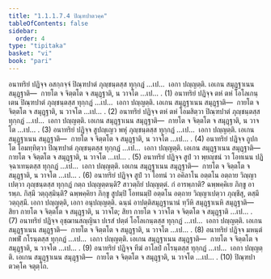 ```yaml
---
title: "1.1.1.7.4 ปิณฺฑปาตวคฺค"
tableOfContents: false
sidebar:
  order: 4
type: "tipitaka"
basket: "vi"
book: "pari"
---
```



<DynamicBreadcrumb />

<Division number="153" book="pari">

<Paragraph number="272" book="pari">
อนาทริยํ ปฏิจฺจ อสกฺกจฺจํ ปิณฺฑปาตํ ภุญฺชนฺตสฺส ทุกฺกฏํ …เป…  เอกา ปญฺญตฺติ. เอเกน สมุฏฺฐาเนน สมุฏฺฐาติ—  กายโต จ จิตฺตโต จ สมุฏฺฐาติ, น วาจโต …เป… . (1)
</Paragraph>

<Paragraph number="273" book="pari">
อนาทริยํ ปฏิจฺจ ตหํ ตหํ โอโลเกนฺเตน ปิณฺฑปาตํ ภุญฺชนฺตสฺส ทุกฺกฏํ …เป…  เอกา ปญฺญตฺติ. เอเกน สมุฏฺฐาเนน สมุฏฺฐาติ—  กายโต จ จิตฺตโต จ สมุฏฺฐาติ, น วาจโต …เป… . (2)
</Paragraph>

<Paragraph number="274" book="pari">
อนาทริยํ ปฏิจฺจ ตหํ ตหํ โอมสิตฺวา ปิณฺฑปาตํ ภุญฺชนฺตสฺส ทุกฺกฏํ …เป…  เอกา ปญฺญตฺติ. เอเกน สมุฏฺฐาเนน สมุฏฺฐาติ—  กายโต จ จิตฺตโต จ สมุฏฺฐาติ, น วาจโต …เป… . (3)
</Paragraph>

<Paragraph number="275" book="pari">
อนาทริยํ ปฏิจฺจ สูปญฺเญว พหุํ ภุญฺชนฺตสฺส ทุกฺกฏํ …เป…  เอกา ปญฺญตฺติ. เอเกน สมุฏฺฐาเนน สมุฏฺฐาติ—  กายโต จ จิตฺตโต จ สมุฏฺฐาติ, น วาจโต …เป… . (4)
</Paragraph>

<Paragraph number="276" book="pari">
อนาทริยํ ปฏิจฺจ ถูปกโต โอมทฺทิตฺวา ปิณฺฑปาตํ ภุญฺชนฺตสฺส ทุกฺกฏํ …เป…  เอกา ปญฺญตฺติ. เอเกน สมุฏฺฐาเนน สมุฏฺฐาติ—  กายโต จ จิตฺตโต จ สมุฏฺฐาติ, น วาจโต …เป… . (5)
</Paragraph>

<Paragraph number="277" book="pari">
อนาทริยํ ปฏิจฺจ สูปํ วา พฺยญฺชนํ วา โอทเนน ปฏิจฺฉาเทนฺตสฺส ทุกฺกฏํ …เป…  เอกา ปญฺญตฺติ. เอเกน สมุฏฺฐาเนน สมุฏฺฐาติ—  กายโต จ จิตฺตโต จ สมุฏฺฐาติ, น วาจโต …เป… . (6)
</Paragraph>

<Paragraph number="278" book="pari">
อนาทริยํ ปฏิจฺจ สูปํ วา โอทนํ วา อคิลาโน อตฺตโน อตฺถาย วิญฺญาเปตฺวา ภุญฺชนฺตสฺส ทุกฺกฏํ กตฺถ ปญฺญตฺตนฺติ? สาวตฺถิยํ ปญฺญตฺตํ. กํ อารพฺภาติ? ฉพฺพคฺคิเย ภิกฺขู อารพฺภ. กิสฺมึ วตฺถุสฺมินฺติ? ฉพฺพคฺคิยา ภิกฺขู สูปมฺปิ โอทนมฺปิ อตฺตโน อตฺถาย วิญฺญาเปตฺวา ภุญฺชึสุ, ตสฺมึ วตฺถุสฺมึ. เอกา ปญฺญตฺติ, เอกา อนุปญฺญตฺติ. ฉนฺนํ อาปตฺติสมุฏฺฐานานํ ทฺวีหิ สมุฏฺฐาเนหิ สมุฏฺฐาติ—  สิยา กายโต จ จิตฺตโต จ สมุฏฺฐาติ, น วาจโต; สิยา กายโต จ วาจโต จ จิตฺตโต จ สมุฏฺฐาติ …เป… . (7)
</Paragraph>

<Paragraph number="279" book="pari">
อนาทริยํ ปฏิจฺจ อุชฺฌานสญฺญินา ปเรสํ ปตฺตํ โอโลเกนฺตสฺส ทุกฺกฏํ …เป…  เอกา ปญฺญตฺติ. เอเกน สมุฏฺฐาเนน สมุฏฺฐาติ—  กายโต จ จิตฺตโต จ สมุฏฺฐาติ, น วาจโต …เป… . (8)
</Paragraph>

<Paragraph number="280" book="pari">
อนาทริยํ ปฏิจฺจ มหนฺตํ กพฬํ กโรนฺตสฺส ทุกฺกฏํ …เป…  เอกา ปญฺญตฺติ. เอเกน สมุฏฺฐาเนน สมุฏฺฐาติ—  กายโต จ จิตฺตโต จ สมุฏฺฐาติ, น วาจโต …เป… . (9)
</Paragraph>

<Paragraph number="281" book="pari">
อนาทริยํ ปฏิจฺจ ทีฆํ อาโลปํ กโรนฺตสฺส ทุกฺกฏํ …เป…  เอกา ปญฺญตฺติ. เอเกน สมุฏฺฐาเนน สมุฏฺฐาติ—  กายโต จ จิตฺตโต จ สมุฏฺฐาติ, น วาจโต …เป… . (10)

</Paragraph>
</Division>

<Paragraph number="282" type="center" book="pari">
ปิณฺฑปาตวคฺโค จตุตฺโถ.
</Paragraph>